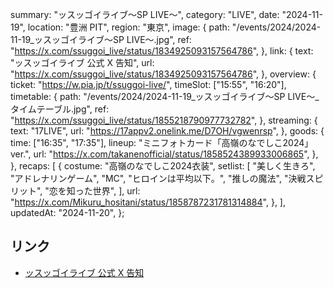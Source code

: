   summary: "ッスッゴイライブ〜SP LIVE〜",
  category: "LIVE",
  date: "2024-11-19",
  location: "豊洲 PIT",
  region: "東京",
  image: {
    path: "/events/2024/2024-11-19_ッスッゴイライブ〜SP LIVE〜.jpg",
    ref: "https://x.com/ssuggoi_live/status/1834925093157564786",
  },
  link: {
    text: "ッスッゴイライブ 公式 X 告知",
    url: "https://x.com/ssuggoi_live/status/1834925093157564786",
  },
  overview: {
    ticket: "https://w.pia.jp/t/ssuggoi-live/",
    timeSlot: ["15:55", "16:20"],
    timetable: {
      path: "/events/2024/2024-11-19_ッスッゴイライブ〜SP LIVE〜_タイムテーブル.jpg",
      ref: "https://x.com/ssuggoi_live/status/1855218790977732782",
    },
    streaming: {
      text: "17LIVE",
      url: "https://17appv2.onelink.me/D7OH/vgwenrsp",
    },
    goods: {
      time: ["16:35", "17:35"],
      lineup: "ミニフォトカード「高嶺のなでしこ2024」ver.",
      url: "https://x.com/takanenofficial/status/1858524389933006865",
    },
  },
  recaps: [
    {
      costume: "高嶺のなでしこ2024衣装",
      setlist: [
        "美しく生きろ",
        "アドレナリンゲーム",
        "MC",
        "ヒロインは平均以下。",
        "推しの魔法",
        "決戦スピリット",
        "恋を知った世界",
      ],
      url: "https://x.com/Mikuru_hositani/status/1858787231781314884",
    },
  ],
  updatedAt: "2024-11-20",
};

## リンク

- [ッスッゴイライブ 公式 X 告知](https://x.com/ssuggoi_live/status/1834925093157564786)
